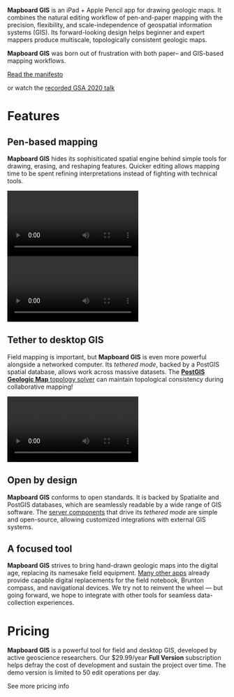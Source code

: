 
**Mapboard GIS** is an iPad + Apple Pencil app for drawing geologic maps.
It combines the natural editing workflow of pen-and-paper mapping with
the precision, flexibility, and scale-independence of geospatial information
systems (GIS). Its forward-looking design helps beginner and expert
mappers produce multiscale, topologically consistent geologic
maps.

<div className="manifesto">
  <div className="manifesto-text">

**Mapboard GIS** was born out of frustration with <!--the shortcomings of -->both paper– and GIS-based mapping workflows.

  </div>
  <div class="buttons">
    <a class="link-button manifesto-link" href="https://davenquinn.com/blog/2020/10/mapboard-gis">
      Read the manifesto
    </a>
    <p class="caption">or watch the <a href="https://www.youtube.com/watch?v=5TGNi530H5M">recorded GSA 2020 talk</a></p>
  </div>
</div>

# Features

<div className="callout-panel">

<div className="callout two-col">

<div>

## Pen-based mapping

**Mapboard GIS** hides its sophisiticated spatial engine behind simple
tools for drawing, erasing, and reshaping features.
Quicker editing allows mapping time to be spent refining interpretations
instead of fighting with technical tools.

</div>

<Video autoPlay loop src="/mapboard-intro.mp4" type="video/mp4" />

</div>

<div className="callout two-col">

<Video autoPlay loop src="/mapboard-topology.mp4" type="video/mp4" />

<div>

## Topology-aware

In current digital mapping workflows, contacts are fully digitized prior to
"closing" linework to form unit polygons. The iterative topological
solver within **Mapboard GIS** painlessly keeps the structure of the map consistent.

</div>

</div>

<div className="callout two-col">

<div>

## Tether to desktop GIS

Field mapping is important, but **Mapboard GIS** is even more powerful alongside a networked computer.
Its _tethered mode_, backed by a PostGIS spatial database,
allows work across massive datasets.
The [**PostGIS Geologic Map** topology solver](https://github.com/davenquinn/PostGIS-Geologic-Map)
can maintain topological consistency during collaborative mapping!

</div>

<Video autoPlay loop src="/tethered-mode.mp4" type="video/mp4" />{" "}

</div>

<div className="callout">

## Open by design

**Mapboard GIS** conforms to open standards. It is backed by Spatialite and
PostGIS databases, which are seamlessly readable by a wide range of GIS
software. The [server components](https://github.com/davenquinn/mapboard-server)
that drive its _tethered mode_ are
simple and open-source, allowing
customized integrations with external GIS systems.

</div>

<div className="callout">

## A focused tool

**Mapboard GIS** strives to bring hand-drawn geologic maps into the digital age, replacing
its namesake field equipment.
[Many other apps](/comparisons) already provide
capable digital replacements for the field notebook, Brunton compass, and navigational
devices. We try not to reinvent the wheel — but going forward, we hope to integrate
with other tools for seamless data-collection experiences.

</div>

</div>

# Pricing

**Mapboard GIS** is a powerful tool for field and desktop GIS, developed
by active geoscience researchers. Our $29.99/year **Full Version**
subscription helps defray the cost of development and sustain the project
over time. The demo version is limited to 50 edit operations per day.

<PageLinkButton href="/about/pricing">See more pricing info</PageLinkButton>

<div className="get-app">
  <GetAppButton />
</div>

